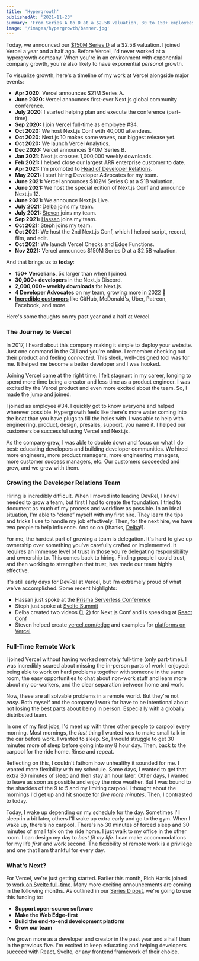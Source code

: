 ```yaml
---
title: 'Hypergrowth'
publishedAt: '2021-11-23'
summary: 'From Series A to D at a $2.5B valuation, 30 to 150+ employees, here's my Vercel story.'
image: '/images/hypergrowth/banner.jpg'
---
```


Today, we announced our [$150M Series D](https://vercel.com/blog/vercel-funding-series-d-and-valuation) at a $2.5B valuation. I joined Vercel a year and a half ago. Before Vercel, I'd never worked at a hypergrowth company. When you're in an environment with exponential company growth, you're also likely to have exponential _personal_ growth.

To visualize growth, here's a timeline of my work at Vercel alongside major events:

- **Apr 2020:** Vercel announces $21M Series A.
- **June 2020:** Vercel announces first-ever Next.js global community conference.
- **July 2020:** I started helping plan and execute the conference (part-time).
- **Sep 2020:** I join Vercel full-time as employee #34.
- **Oct 2020:** We host Next.js Conf with 40,000 attendees.
- **Oct 2020:** Next.js 10 makes some waves, our biggest release yet.
- **Oct 2020:** We launch Vercel Analytics.
- **Dec 2020:** Vercel announces $40M Series B.
- **Jan 2021:** Next.js crosses 1,000,000 weekly downloads.
- **Feb 2021:** I helped close our largest ARR enterprise customer to date.
- **Apr 2021:** I'm promoted to [Head of Developer Relations](/blog/head-of-devrel).
- **May 2021:** I start hiring Developer Advocates for my team.
- **June 2021:** Vercel announces $102M Series C at a $1B valuation.
- **June 2021:** We host the special edition of Next.js Conf and announce Next.js 12.
- **June 2021:** We announce Next.js Live.
- **July 2021:** [Delba](https://twitter.com/delba_oliveira) joins my team.
- **July 2021:** [Steven](https://twitter.com/steventey) joins my team.
- **Sep 2021:** [Hassan](https://twitter.com/Nutlope) joins my team.
- **Oct 2021:** [Steph](https://twitter.com/steph_dietz_) joins my team.
- **Oct 2021:** We host the 2nd Next.js Conf, which I helped script, record, film, and edit.
- **Oct 2021:** We launch Vercel Checks and Edge Functions.
- **Nov 2021:** Vercel announces $150M Series D at a $2.5B valuation.

And that brings us to **today**:

- **150+ Vercelians**, 5x larger than when I joined.
- **30,000+ developers** in the Next.js Discord.
- **2,000,000+ weekly downloads** for Next.js.
- **4 Developer Advocates** on my team, growing more in 2022 👀
- **[Incredible customers](https://vercel.com/customers)** like GitHub, McDonald's, Uber, Patreon, Facebook, and more.

Here's some thoughts on my past year and a half at Vercel.

### The Journey to Vercel

In 2017, I heard about this company making it simple to deploy your website. Just one command in the CLI and you're online. I remember checking out their product and feeling _connected_. This sleek, well-designed tool was for me. It helped me become a better developer and I was hooked.

Joining Vercel came at the right time. I felt stagnant in my career, longing to spend more time being a creator and less time as a product engineer. I was excited by the Vercel product and even more excited about the team. So, I made the jump and joined.

I joined as employee #34. I quickly got to know everyone and helped wherever possible. Hypergrowth feels like there's more water coming into the boat than you have plugs to fill the holes with. I was able to help with engineering, product, design, presales, support, you name it. I helped our customers be successful using Vercel and Next.js.

As the company grew, I was able to double down and focus on what I do best: educating developers and building developer communities. We hired more engineers, more product managers, more engineering managers, more customer success managers, etc. Our customers succeeded and grew, and we grew with them.

### Growing the Developer Relations Team

Hiring is incredibly difficult. When I moved into leading DevRel, I knew I needed to grow a team, but first I had to create the foundation. I tried to document as much of my process and workflow as possible. In an ideal situation, I'm able to “clone” myself with my first hire. They learn the tips and tricks I use to handle my job effectively. Then, for the next hire, we have two people to help influence. And so on (thanks, [Delba](https://delba.dev/)!).

For me, the hardest part of growing a team is delegation. It's hard to give up ownership over something you've carefully crafted or implemented. It requires an immense level of trust in those you're delegating responsibility and ownership to. This comes back to hiring. Finding people I could trust, and then working to strengthen that trust, has made our team highly effective.

It's still early days for DevRel at Vercel, but I'm extremely proud of what we've accomplished. Some recent highlights:

- Hassan just spoke at the [Prisma Serverless Conference](https://www.youtube.com/watch?v=0mg2zD_DaOU&list=PLn2e1F9Rfr6lQzahh7M8NcQpYnlYBHZqe&index=5)
- Steph just spoke at [Svelte Summit](https://www.youtube.com/watch?v=lCoaJBmojUE)
- Delba created two videos ([1](https://www.youtube.com/watch?v=jsYBiB6Vt9w), [2](https://www.youtube.com/watch?v=OB-WaTs1KHY)) for Next.js Conf and is speaking at [React Conf](https://conf.reactjs.org/)
- Steven helped create [vercel.com/edge](https://vercel.com/features/edge-functions) and examples for [platforms on Vercel](https://twitter.com/steventey/status/1458527553728090115)

### Full-Time Remote Work

I joined Vercel without having worked remotely full-time (only part-time). I was incredibly scared about missing the in-person parts of work I enjoyed: being able to work on hard problems together with someone in the same room, the easy opportunities to chat about non-work stuff and learn more about my co-workers, and the clear separation between home and work.

Now, these are all solvable problems in a remote world. But they're not _easy_. Both myself and the company I work for have to be intentional about not losing the best parts about being in person. Especially with a globally distributed team.

In one of my first jobs, I'd meet up with three other people to carpool every morning. Most mornings, the _last_ thing I wanted was to make small talk in the car before work. I wanted to sleep. So, I would struggle to get 30 minutes more of sleep before going into my 8 hour day. Then, back to the carpool for the ride home. Rinse and repeat.

Reflecting on this, I couldn't fathom how unhealthy it sounded for me. I wanted more flexibility with my schedule. Some days, I wanted to get that extra 30 minutes of sleep and then stay an hour later. Other days, I wanted to leave as soon as possible and enjoy the nice weather. But I was bound to the shackles of the 9 to 5 and my limiting carpool. I thought about the mornings I'd get up and hit snooze for _five more minutes_. Then, I contrasted to today.

Today, I wake up depending on my schedule for the day. Sometimes I'll sleep in a bit later, others I'll wake up extra early and go to the gym. When I wake up, there's no carpool. There's no 30 minutes of forced sleep and 30 minutes of small talk on the ride home. I just walk to my office in the other room. I can design my day to _best fit my life_. I can make accommodations for my life _first_ and work second. The flexibility of remote work is a privilege and one that I am thankful for every day.

### What's Next?

For Vercel, we're just getting started. Earlier this month, Rich Harris joined to [work on Svelte full-time](https://vercel.com/blog/vercel-welcomes-rich-harris-creator-of-svelte). Many more exciting announcements are coming in the following months. As outlined in our [Series D post](https://vercel.com/blog/vercel-funding-series-d-and-valuation), we're going to use this funding to:

- **Support open-source software**
- **Make the Web Edge-first**
- **Build the end-to-end development platform**
- **Grow our team**

I've grown more as a developer and creator in the past year and a half than in the previous five. I'm excited to keep educating and helping developers succeed with React, Svelte, or any frontend framework of their choice.
